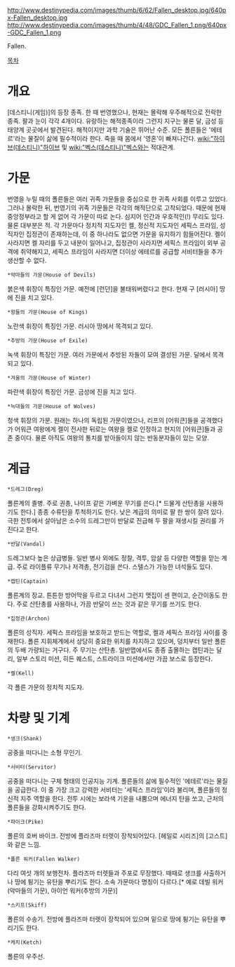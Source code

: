 http://www.destinypedia.com/images/thumb/6/62/Fallen_desktop.jpg/640px-Fallen_desktop.jpg
http://www.destinypedia.com/images/thumb/4/48/GDC_Fallen_1.png/640px-GDC_Fallen_1.png

Fallen.

[[목차]]
= 개요 =
{{{#!html
<iframe width="560" height="315" src="//www.youtube.com/embed/7TGWUsBM5S4" frameborder="0" allowfullscreen></iframe>
}}}
[데스티니(게임)]의 등장 종족. 한 때 번영했으나, 현재는 몰락해 우주해적으로 전락한 종족. 팔과 눈이 각각 4개이다. 유랑하는 해적종족이라 그런지 지구는 물론 달, 금성 등 태양계 곳곳에서 발견된다. 해적이지만 과학 기술은 뛰어난 수준. 모든 폴른들은 '에테르'라는 물질이 삶에 필수적이라 한다. 죽을 때 몸에서 '영혼'이 빠져나간다. [[wiki:"하이브(데스티니)"하이브]] 및 [[wiki:"벡스(데스티니)"벡스]]와는 적대관계.

= 가문 =
번영을 누릴 때의 폴른들은 여러 귀족 가문들을 중심으로 한 귀족 사회를 이루고 있었다. 그러나 몰락한 뒤, 번영기의 귀족 가문들은 각각의 해적단으로 고착되었다. 때문에 현재 중앙정부라고 할 게 없어 각 가문이 따로 논다. 심지어 인간과 우호적인(!) 무리도 있다. 물론 대부분은 적. 
각 가문마다 정치적 지도자인 켈, 정신적 지도자인 세픽스 프라임, 성직자인 집정관이 존재하는데, 이 중 하나라도 없으면 가문을 유지하기 힘들어진다. 켈이 사라지면 켈 자리를 두고 내분이 일어나고, 집정관이 사라지면 세픽스 프라임이 외부 공격에 취약해지고, 세픽스 프라임이 사라지면 더이상 에테르를 공급할 서비터들을 추가 생산할 수 없다.

 *악마들의 가문(House of Devils)
붉은색 휘장이 특징인 가문. 예전에 [런던]을 불태워버렸다고 한다. 현재 구 [러시아] 땅에 진을 치고 있다.
 *왕들의 가문(House of Kings)
노란색 휘장이 특징인 가문. 러시아 땅에서 목격되고 있다. 
 *추방의 가문(House of Exile)
녹색 휘장이 특징인 가문. 여러 가문에서 추방된 자들이 모여 결성된 가문. 달에서 목격되고 있다. 
 *겨울의 가문(House of Winter)
파란색 휘장이 특징인 가문. 금성에 진을 치고 있다.
 *늑대들의 가문(House of Wolves)
청색 휘장의 가문. 원래는 하나의 독립된 가문이였으나, 리프의 [어워큰]들을 공격했다가 어워큰 여왕에게 켈이 전사한 뒤로는 여왕을 켈로 인정하고 현지의 [어워큰]들과 공존 중이다. 물론 아직도 여왕의 통치를 받아들이지 않는 반동분자들이 있는 모양.
= 계급 =
 *드레그(Dreg)
폴른계의 졸병. 주로 권총, 나이프 같은 가벼운 무기를 쓴다.[* 드물게 산탄총을 사용하기도 한다.] 종종 수류탄을 투척하기도 한다. 낮은 계급의 의미로 팔 한 쌍이 잘려 있다. 극한 전투에서 살아남은 소수의 드레그만이 반달로 진급해 두 팔을 재생시킬 권리를 가진다고 한다.
 *반달(Vandal)
드레그보다 높은 상급병들. 일반 병사 외에도 정찰, 격투, 암살 등 다양한 역할을 맏는 계급. 주로 라이플류 무기나 저격총, 전기검을 쓴다. 스텔스가 가능한 녀석들도 있다.
 *캡틴(Captain)
폴른계의 장교. 튼튼한 방어막을 두르고 다녀서 그런지 맷집이 센 편이고, 순간이동도 한다. 주로 산탄총를 사용하나, 가끔 반달이 쓰는 것과 같은 무기를 쓰기도 한다.
 *집정관(Archon)
폴른의 성직자. 세픽스 프라임을 보호하고 받드는 역할로, 켈과 세픽스 프라임 사이를 중재한다. 폴른 지휘체계에서 상당히 중요한 위치를 차지하고 있으며, 덩치부터 일반 폴른의 두배 가량되는 거구다. 주 무기는 산탄총. 일반맵에서도 종종 출몰하는 캡틴과는 달리, 일부 스토리 미션, 히든 퀘스트, 스트라이크 미션에서만 가끔 보스로 등장한다.
 *켈(Kell)
각 폴른 가문의 정치적 지도자.
= 차량 및 기계 =
 *생크(Shank)
공중을 떠다니는 소형 무인기.
 *서비터(Servitor)
공중을 떠다니는 구체 형태의 인공지능 기계. 폴른들의 삶에 필수적인 '에테르'라는 물질을 공급한다. 이 중 가장 크고 강력한 서비터는 '세픽스 프라임'이라 불리며, 폴른들의 정신적 지주 역할을 한다. 전투 시에는 보라색 기운을 내뿜으며 에너지 탄을 쏘고, 근처의 폴른들을 강화시켜주기도 한다.
 *파이크(Pike)
폴른의 호버 바이크. 전방에 플라즈마 터렛이 장착되어있다. [헤일로 시리즈]의 [고스트]와 같은 느낌.
 *폴른 워커(Fallen Walker)
다리 여섯 개의 보행전차. 플라즈마 터렛들과 주포로 무장했다. 때때로 생크를 사출하거나 땅에 튕기는 유탄을 뿌리기도 한다. 소속 가문마다 명칭이 다르다.[* 예로 데빌 워커(악마들의 가문), 아이언 워커(추방의 가문)]
 *스키프(Skiff)
폴른의 수송기. 전방에 플라즈마 터렛이 장착되어 있으며 밑으로 땅에 튕기는 유탄을 뿌리기도 한다.
 *케치(Ketch)
폴른의 우주선.
